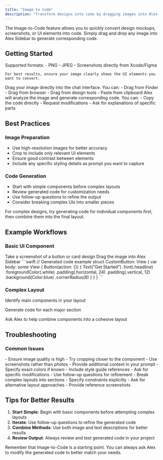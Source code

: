 ```yaml
---
title: "Image to Code"
description: "Transform designs into code by dragging images into Alex Sidebar"
---
```


The Image-to-Code feature allows you to quickly convert design mockups, screenshots, or UI elements into code. Simply drag and drop any image into Alex Sidebar to generate corresponding code.

## Getting Started
<Steps>
  <Step title="Prepare Your Image">
    Supported formats:
    - PNG
    - JPEG 
    - Screenshots directly from Xcode/Figma
    
    For best results, ensure your image clearly shows the UI elements you want to convert.
  </Step>

  <Step title="Drag and Drop">
    Drag your image directly into the chat interface. You can:
    - Drag from Finder
    - Drag from browser
    - Drag from design tools
    - Paste from clipboard
  </Step>

  <Step title="Review Generated Code">
    Alex will analyze the image and generate corresponding code. You can:
    - Copy the code directly
    - Request modifications
    - Ask for explanations of specific parts
  </Step>
</Steps>

## Best Practices

### Image Preparation

- Use high-resolution images for better accuracy
- Crop to include only relevant UI elements
- Ensure good contrast between elements
- Include any specific styling details as prompt you want to capture

### Code Generation

- Start with simple components before complex layouts
- Review generated code for customization needs
- Use follow-up questions to refine the output
- Consider breaking complex UIs into smaller pieces

<Tip>
  For complex designs, try generating code for individual components first, then
  combine them into the final layout.
</Tip>

## Example Workflows

### Basic UI Component

<Steps>
  <Step title="Capture Component">
    Take a screenshot of a button or card design
  </Step>
  
  <Step title="Generate Code">
    Drag the image into Alex Sidebar
  </Step>
  
  <Step title="Customize">    
  ```swift
    // Generated code example
    struct CustomButton: View {
      var body: some View {
        Button(action: {}) {
          Text("Get Started")
            .font(.headline)
            .foregroundColor(.white)
            .padding(.horizontal, 24)
            .padding(.vertical, 12)
            .background(Color.blue)
            .cornerRadius(8)
        }
      }
    }    
    ```
  </Step>
</Steps>

### Complex Layout

<Steps>
  <Step title="Break Down Design">Identify main components in your layout</Step>

<Step title="Generate Components">Generate code for each major section</Step>

  <Step title="Combine">
    Ask Alex to help combine components into a cohesive layout
  </Step>
</Steps>

## Troubleshooting

### Common Issues
<AccordionGroup>
  <Accordion title="Inaccurate Component Detection">
    - Ensure image quality is high
    - Try cropping closer to the component
    - Use screenshots rather than photos
    - Provide additional context in your prompt
  </Accordion>

  <Accordion title="Style Matching Issues">
    - Specify exact colors if known
    - Include style guide references
    - Ask for specific modifications
    - Use follow-up questions for refinement
  </Accordion>

  <Accordion title="Layout Problems">
    - Break complex layouts into sections
    - Specify constraints explicitly
    - Ask for alternative layout approaches
    - Provide reference screenshots
  </Accordion>
</AccordionGroup>

## Tips for Better Results

1. **Start Simple**: Begin with basic components before attempting complex layouts
2. **Iterate**: Use follow-up questions to refine the generated code
3. **Combine Methods**: Use both image and text descriptions for better results
4. **Review Output**: Always review and test generated code in your project

<Note>
  Remember that Image-to-Code is a starting point. You can always ask Alex to
  modify the generated code to better match your needs.
</Note>